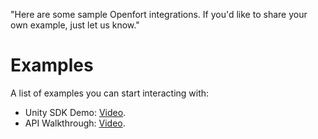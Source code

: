   "Here are some sample Openfort integrations. If you'd like to share your own example, just let us know."

# Examples

A list of examples you can start interacting with:

- Unity SDK Demo: [Video](https://www.youtube.com/watch?v=EQoj7Dl616E).
- API Walkthrough: [Video](https://www.youtube.com/watch?v=QDEIuSu4l7U).
